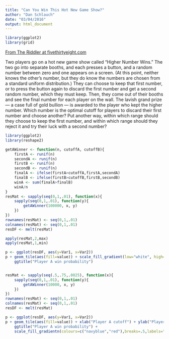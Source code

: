 ```yaml
---
title: "Can You Win This Hot New Game Show?"
author: "Dan Schlauch"
date: "03/04/2016"
output: html_document
---
```


```r
library(ggplot2)
library(grid)
```
[From The Riddler at fivethirtyeight.com](http://fivethirtyeight.com/features/can-you-win-this-hot-new-game-show/)

Two players go on a hot new game show called “Higher Number Wins.” The two go into separate booths, and each presses a button, and a random number between zero and one appears on a screen. (At this point, neither knows the other’s number, but they do know the numbers are chosen from a standard uniform distribution.) They can choose to keep that first number, or to press the button again to discard the first number and get a second random number, which they must keep. Then, they come out of their booths and see the final number for each player on the wall. The lavish grand prize — a case full of gold bullion — is awarded to the player who kept the higher number. Which number is the optimal cutoff for players to discard their first number and choose another? Put another way, within which range should they choose to keep the first number, and within which range should they reject it and try their luck with a second number?

```r
library(ggplot2)
library(reshape2)

getAWinner <- function(n, cutoffA, cutoffB){
    firstA <- runif(n)
    secondA <- runif(n)
    firstB <- runif(n)
    secondB <- runif(n)
    finalA <- ifelse(firstA>cutoffA,firstA,secondA)
    finalB <- ifelse(firstB>cutoffB,firstB,secondB)
    winA <- sum(finalA>finalB)
    winA/n
}
resMat <- sapply(seq(0,1,.01), function(x){
    sapply(seq(0,1,.01), function(y){
        getAWinner(100000, x, y)
    })
})
rownames(resMat) <- seq(0,1,.01)
colnames(resMat) <- seq(0,1,.01)
resDF <- melt(resMat)

apply(resMat,2,max)
apply(resMat,1,min)

p <- ggplot(resDF, aes(y=Var1, x=Var2))
p + geom_tile(aes(fill=value)) + scale_fill_gradient(low="white", high="darkblue") + xlab("Player A cutoff") + ylab("Player B cutoff") +
    ggtitle("Player A win probability")


resMat <- sapply(seq(.5,.75,.0025), function(x){
    sapply(seq(0,1,.01), function(y){
        getAWinner(10000, x, y)
    })
})
rownames(resMat) <- seq(0,1,.01)
colnames(resMat) <- seq(0,1,.01)
resDF <- melt(resMat)

p <- ggplot(resDF, aes(y=Var1, x=Var2))
p + geom_tile(aes(fill=value)) + xlab("Player A cutoff") + ylab("Player B cutoff") +
    ggtitle("Player A win probability") +
    scale_fill_gradientn(colours=c("navyblue","red"),breaks=.5,labels="Breakeven")

```
